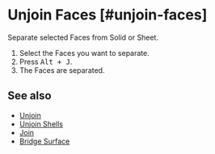 
# Unjoin Faces [#unjoin-faces]

<Reference shortcut="" command="Unjoin Faces" button="" />

Separate selected Faces from Solid or Sheet.

1. Select the Faces you want to separate.
2. Press <kbd>Alt + J</kbd>.
3. The Faces are separated.

## See also
- [Unjoin](./unjoin)
- [Unjoin Shells](./unjoin-shells)
- [Join](./join)
- [Bridge Surface](./bridge-surface)




